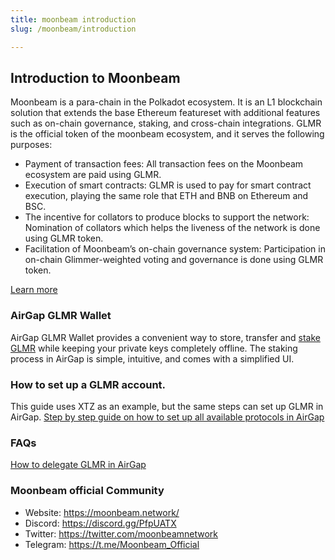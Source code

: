 ```yaml
---
title: moonbeam introduction
slug: /moonbeam/introduction

---
```


## Introduction to Moonbeam

Moonbeam is a para-chain in the Polkadot ecosystem. It is an L1 blockchain solution that extends the base Ethereum featureset with additional features such as on-chain governance, staking, and cross-chain integrations.
GLMR is the official token of the moonbeam ecosystem, and it serves the following purposes:

- Payment of transaction fees: All transaction fees on the Moonbeam ecosystem are paid using GLMR.
- Execution of smart contracts: GLMR is used to pay for smart contract execution, playing the same role that ETH and BNB on Ethereum and BSC.
- The incentive for collators to produce blocks to support the network: Nomination of collators which helps the liveness of the network is done using GLMR token.
- Facilitation of Moonbeam’s on-chain governance system: Participation in on-chain Glimmer-weighted voting and governance is done using GLMR token.

[Learn more](https://moonbeam.network/)

### AirGap GLMR Wallet

AirGap GLMR Wallet provides a convenient way to store, transfer and [stake GLMR](https://support.airgap.it/currencies/moonbeam/delegation) while keeping your private keys completely offline. The staking process in AirGap is simple, intuitive, and comes with a simplified UI.

### How to set up a GLMR account.

This guide uses XTZ as an example, but the same steps can set up GLMR in AirGap.
[Step by step guide on how to set up all available protocols in AirGap](https://medium.com/airgap-it/airgap-the-step-by-step-guide-c4c3d3fe9a05)

### FAQs

[How to delegate GLMR in AirGap](https://support.airgap.it/currencies/moonbeam/delegation)

### Moonbeam official Community

- Website: https://moonbeam.network/
- Discord: https://discord.gg/PfpUATX
- Twitter: https://twitter.com/moonbeamnetwork
- Telegram: https://t.me/Moonbeam_Official
